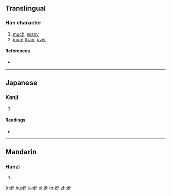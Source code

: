 {{also|多}}
==Translingual==

===Han character===
{{Han char|rn=36|rad=夕|as=03|sn=6|four=|canj=NMMN|ids=⿱彐夕}}

# [[much]], [[many]]
# [[more]] [[than]], [[over]]

====References====
* {{Han ref|kx=0246.151|dkj=05759|dj=0490.030|hdz=20863.010|uh=591B|ud=22811}}

----

==Japanese==

===Kanji===
{{ja-kanji|grade=|rs=夕03}}

# {{defn|lang=ja|sort=夕03}}

====Readings====
* {{ja-readings|on=[[た]] (ta)|kun=[[おおし]] (ooshi), [[まさる]] (masaru), [[まさに]] (masani)}}

----

==Mandarin==

===Hanzi===
{{cmn-hanzi|pin=[[duō]] ([[duo1]])|wg=to<sup>1</sup>}}

# {{defn|lang=cmn|sort=夕03}}

[[fr:夛]]
[[hu:夛]]
[[ja:夛]]
[[pl:夛]]
[[th:夛]]
[[zh:夛]]